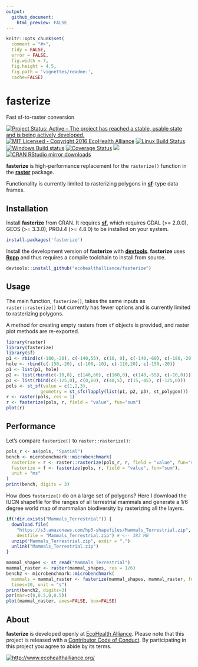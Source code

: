 ```yaml
---
output: 
  github_document:
    html_preview: FALSE
---
```


```r
knitr::opts_chunk$set(
  comment = "#>",
  tidy = FALSE,
  error = FALSE,
  fig.width = 7,
  fig.height = 4.5,
  fig.path = 'vignettes/readme-',
  cache=FALSE)
```

# fasterize

Fast sf-to-raster conversion

[![Project Status: Active – The project has reached a stable, usable state and is being actively developed.](http://www.repostatus.org/badges/latest/active.svg)](http://www.repostatus.org/#active)
[![MIT Licensed - Copyright 2016 EcoHealth Alliance](https://img.shields.io/badge/license-MIT-blue.svg)](https://badges.mit-license.org/)
[![Linux Build Status](https://travis-ci.org/ecohealthalliance/fasterize.svg?branch=master)](https://travis-ci.org/ecohealthalliance/fasterize)
[![Windows Build status](https://ci.appveyor.com/api/projects/status/3n59bs19ovex5d1t?svg=true)](https://ci.appveyor.com/project/NoamRoss/fasterize-7kxl2)
[![Coverage Status](https://codecov.io/gh/ecohealthalliance/fasterize/branch/master/graph/badge.svg)](https://codecov.io/gh/ecohealthalliance/fasterize)
[![](http://www.r-pkg.org/badges/version/fasterize)](http://www.r-pkg.org/pkg/fasterize)
[![CRAN RStudio mirror downloads](http://cranlogs.r-pkg.org/badges/fasterize)](http://www.r-pkg.org/pkg/fasterize)

**fasterize** is high-performance replacement for the `rasterize()` function
in the [**raster**]() package.

Functionality is currently limited to rasterizing polygons in [**sf**](https://cran.r-project.org/package=sf)-type
data frames.

## Installation

Install **fasterize** from CRAN.  It requires [**sf**](https://cran.r-project.org/package=sf), which requires GDAL (>= 2.0.0), GEOS (>= 3.3.0), PROJ.4 (>= 4.8.0) to be installed on your system.

```r
install.packages('fasterize')
```

Install the development version of **fasterize** with [**devtools**](https://cran.r-project.org/package=devtools). **fasterize** uses [**Rcpp**](https://cran.r-project.org/package=Rcpp) and thus requires a compile toolchain to install from source.

```r
devtools::install_github("ecohealthalliance/fasterize")
```

## Usage

The main function, `fasterize()`, takes the same inputs as `raster::rasterize()` but currently has fewer options and is 
currently limited to rasterizing polygons.

A method for creating empty rasters from `sf` objects is provided, and raster plot methods are re-exported.

```r
library(raster)
library(fasterize)
library(sf)
p1 <- rbind(c(-180,-20), c(-140,55), c(10, 0), c(-140,-60), c(-180,-20))
hole <- rbind(c(-150,-20), c(-100,-10), c(-110,20), c(-150,-20))
p1 <- list(p1, hole)
p2 <- list(rbind(c(-10,0), c(140,60), c(160,0), c(140,-55), c(-10,0)))
p3 <- list(rbind(c(-125,0), c(0,60), c(40,5), c(15,-45), c(-125,0)))
pols <- st_sf(value = c(1,2,3),
             geometry = st_sfc(lapply(list(p1, p2, p3), st_polygon)))
r <- raster(pols, res = 1)
r <- fasterize(pols, r, field = "value", fun="sum")
plot(r)
```

## Performance

Let's compare `fasterize()` to `raster::rasterize()`:

```r
pols_r <- as(pols, "Spatial")
bench <- microbenchmark::microbenchmark(
  rasterize = r <- raster::rasterize(pols_r, r, field = "value", fun="sum"),
  fasterize = f <- fasterize(pols, r, field = "value", fun="sum"),
  unit = "ms"
)
print(bench, digits = 3)
```

How does `fasterize()` do on a large set of polygons? Here I download the IUCN shapefile for the ranges of all terrestrial mammals and generate
a 1/6 degree world map of mammalian biodiversity by rasterizing all the layers.

```r
if(!dir.exists("Mammals_Terrestrial")) {
  download.file(
    "https://s3.amazonaws.com/hp3-shapefiles/Mammals_Terrestrial.zip",
    destfile = "Mammals_Terrestrial.zip") # <-- 383 MB
  unzip("Mammals_Terrestrial.zip", exdir = ".")
  unlink("Mammals_Terrestrial.zip")
}
```

```r
mammal_shapes <- st_read("Mammals_Terrestrial")
mammal_raster <- raster(mammal_shapes, res = 1/6)
bench2 <- microbenchmark::microbenchmark(
  mammals = mammal_raster <- fasterize(mammal_shapes, mammal_raster, fun="sum"),
  times=20, unit = "s")
print(bench2, digits=3)
par(mar=c(0,0.5,0,0.5))
plot(mammal_raster, axes=FALSE, box=FALSE)
```

## About

**fasterize** is developed openly at [EcoHealth Alliance](https://github.com/ecohealthalliance).
Please note that this project is released with a [Contributor Code of Conduct](CODE_OF_CONDUCT.md). By participating in this project you agree to abide by its terms.

[![http://www.ecohealthalliance.org/](vignettes/eha-footer.png)](http://www.ecohealthalliance.org/)
